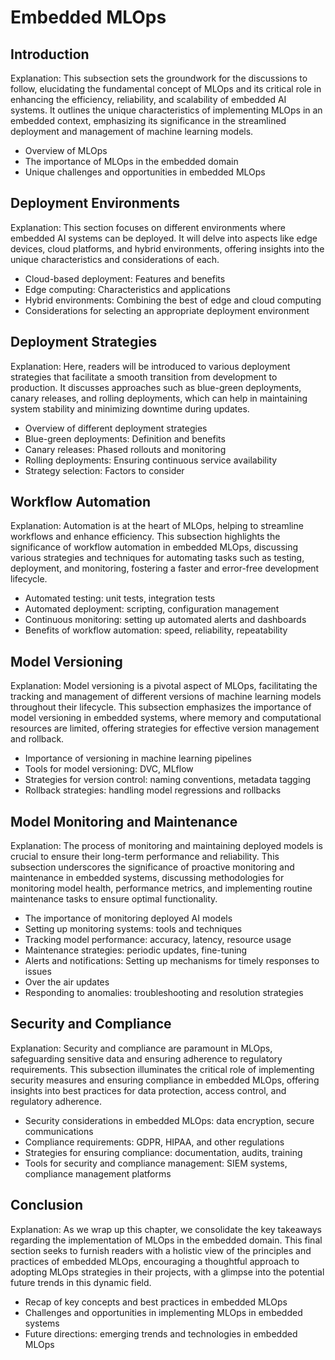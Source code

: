 # Embedded MLOps

## Introduction

Explanation: This subsection sets the groundwork for the discussions to follow, elucidating the fundamental concept of MLOps and its critical role in enhancing the efficiency, reliability, and scalability of embedded AI systems. It outlines the unique characteristics of implementing MLOps in an embedded context, emphasizing its significance in the streamlined deployment and management of machine learning models.

- Overview of MLOps
- The importance of MLOps in the embedded domain
- Unique challenges and opportunities in embedded MLOps

## Deployment Environments

Explanation: This section focuses on different environments where embedded AI systems can be deployed. It will delve into aspects like edge devices, cloud platforms, and hybrid environments, offering insights into the unique characteristics and considerations of each.

- Cloud-based deployment: Features and benefits
- Edge computing: Characteristics and applications
- Hybrid environments: Combining the best of edge and cloud computing
- Considerations for selecting an appropriate deployment environment

## Deployment Strategies

Explanation: Here, readers will be introduced to various deployment strategies that facilitate a smooth transition from development to production. It discusses approaches such as blue-green deployments, canary releases, and rolling deployments, which can help in maintaining system stability and minimizing downtime during updates.

- Overview of different deployment strategies 
- Blue-green deployments: Definition and benefits
- Canary releases: Phased rollouts and monitoring
- Rolling deployments: Ensuring continuous service availability
- Strategy selection: Factors to consider 

## Workflow Automation

Explanation: Automation is at the heart of MLOps, helping to streamline workflows and enhance efficiency. This subsection highlights the significance of workflow automation in embedded MLOps, discussing various strategies and techniques for automating tasks such as testing, deployment, and monitoring, fostering a faster and error-free development lifecycle.

- Automated testing: unit tests, integration tests
- Automated deployment: scripting, configuration management
- Continuous monitoring: setting up automated alerts and dashboards
- Benefits of workflow automation: speed, reliability, repeatability

## Model Versioning

Explanation: Model versioning is a pivotal aspect of MLOps, facilitating the tracking and management of different versions of machine learning models throughout their lifecycle. This subsection emphasizes the importance of model versioning in embedded systems, where memory and computational resources are limited, offering strategies for effective version management and rollback.

- Importance of versioning in machine learning pipelines
- Tools for model versioning: DVC, MLflow
- Strategies for version control: naming conventions, metadata tagging
- Rollback strategies: handling model regressions and rollbacks

## Model Monitoring and Maintenance

Explanation: The process of monitoring and maintaining deployed models is crucial to ensure their long-term performance and reliability. This subsection underscores the significance of proactive monitoring and maintenance in embedded systems, discussing methodologies for monitoring model health, performance metrics, and implementing routine maintenance tasks to ensure optimal functionality.

- The importance of monitoring deployed AI models 
- Setting up monitoring systems: tools and techniques
- Tracking model performance: accuracy, latency, resource usage
- Maintenance strategies: periodic updates, fine-tuning
- Alerts and notifications: Setting up mechanisms for timely responses to issues
- Over the air updates
- Responding to anomalies: troubleshooting and resolution strategies

## Security and Compliance

Explanation: Security and compliance are paramount in MLOps, safeguarding sensitive data and ensuring adherence to regulatory requirements. This subsection illuminates the critical role of implementing security measures and ensuring compliance in embedded MLOps, offering insights into best practices for data protection, access control, and regulatory adherence.

- Security considerations in embedded MLOps: data encryption, secure communications
- Compliance requirements: GDPR, HIPAA, and other regulations
- Strategies for ensuring compliance: documentation, audits, training
- Tools for security and compliance management: SIEM systems, compliance management platforms

## Conclusion

Explanation: As we wrap up this chapter, we consolidate the key takeaways regarding the implementation of MLOps in the embedded domain. This final section seeks to furnish readers with a holistic view of the principles and practices of embedded MLOps, encouraging a thoughtful approach to adopting MLOps strategies in their projects, with a glimpse into the potential future trends in this dynamic field.

- Recap of key concepts and best practices in embedded MLOps
- Challenges and opportunities in implementing MLOps in embedded systems
- Future directions: emerging trends and technologies in embedded MLOps

